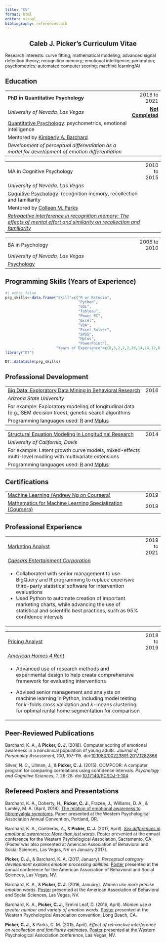 ```yaml
---
title: "CV"
format: html
editor: visual
bibliography: references.bib
---
```


## Caleb J. Picker's Curriculum Vitae {#cv .header style="text-align: center"}

Research interests: curve fitting; mathematical modeling; advanced signal detection theory; recognition memory; emotional intelligence; perception; psychometrics; automated computer scoring; machine learning/AI

## Education

+:-----------------------------------------------------------------------------------------------------------------------------------------------------------------------------------------------+--------------------------------:+
| **PhD in Quantitative Psychology**                                                                                                                                                             | 2016 to 2021                    |
+------------------------------------------------------------------------------------------------------------------------------------------------------------------------------------------------+---------------------------------+
| *University of Nevada, Las Vegas*                                                                                                                                                              | [**Not Completed**]{.underline} |
+------------------------------------------------------------------------------------------------------------------------------------------------------------------------------------------------+---------------------------------+
| [Quantitative Psychology](https://www.unlv.edu/psychology/graduateprograms/phd-psychological): psychometrics, emotional intelligence                                                           |                                 |
+------------------------------------------------------------------------------------------------------------------------------------------------------------------------------------------------+---------------------------------+
| Mentored by [Kimberly A. Barchard](https://scholar.google.com/citations?hl=en&user=Imi7MlEAAAAJ&view_op=list_works&sortby=pubdate "Kimberly A. Barchard Google Scholar"){#kim .google-scholar} |                                 |
+------------------------------------------------------------------------------------------------------------------------------------------------------------------------------------------------+---------------------------------+
| *Development of perceptual differentiation as a model for development of emotion differentiation*                                                                                              |                                 |
+------------------------------------------------------------------------------------------------------------------------------------------------------------------------------------------------+---------------------------------+

+-----------------------------------------------------------------------------------------------------------------------------------------------------------------------------------------------------------------------------------------------------+-------------:+
| MA in Cognitive Psychology                                                                                                                                                                                                                          | 2010 to 2015 |
+-----------------------------------------------------------------------------------------------------------------------------------------------------------------------------------------------------------------------------------------------------+--------------+
| *University of Nevada, Las Vegas*                                                                                                                                                                                                                   |              |
+-----------------------------------------------------------------------------------------------------------------------------------------------------------------------------------------------------------------------------------------------------+--------------+
| [Cognitive Psychology](https://www.unlv.edu/psychology/graduateprograms/phd-psychological): recognition memory, recollection and familiarity                                                                                                        |              |
+-----------------------------------------------------------------------------------------------------------------------------------------------------------------------------------------------------------------------------------------------------+--------------+
| Mentored by [Colleen M. Parks](https://scholar.google.com/citations?hl=en&user=sUsagW4AAAAJ&view_op=list_works&sortby=pubdate "Colleen M. Parks Google Scholar Profile"){.google-scholar}                                                           |              |
+-----------------------------------------------------------------------------------------------------------------------------------------------------------------------------------------------------------------------------------------------------+--------------+
| [*Retroactive interference in recognition memory: The effects of mental effort and similarity on recollection and familiarity*](https://digitalscholarship.unlv.edu/thesesdissertations/2495/ "Caleb Picker's Master's Thesis"){#masters .research} |              |
+-----------------------------------------------------------------------------------------------------------------------------------------------------------------------------------------------------------------------------------------------------+--------------+

+---------------------------------------------------------+--------------:+
| BA in Psychology                                        | 2006 to 2010  |
+---------------------------------------------------------+---------------+
| *University of Nevada, Las Vegas*                       |               |
+---------------------------------------------------------+---------------+
| [Psychology](https://www.unlv.edu/degree/ba-psychology) |               |
+---------------------------------------------------------+---------------+

## Programming Skills (Years of Experience)

```r
#| echo: false
prg_skills<-data.frame("Skill"=c("R or Rstudio",
                                 "Python",
                                 "SQL",
                                 "Tableau",
                                 "Power BI",
                                 "Excel",
                                 "VBA",
                                 "Excel Solver",
                                 "SPSS",
                                 "Mplus",
                                 "PowerPoint"),
                       "Years of Experience"=c(8,3,2,2,2,20,14,14,12,8,20))
library("DT")

DT::datatable(prg_skills)
```

## Professional Development

+----------------------------------------------------------------------------------------------------------------------------+---------:+
| [Big Data: Exploratory Data Mining in Behavioral Research](https://www.apa.org/science/about/psa/2017/01/big-data-methods) | 2016     |
+----------------------------------------------------------------------------------------------------------------------------+----------+
| *Arizona State University*                                                                                                 |          |
+----------------------------------------------------------------------------------------------------------------------------+----------+
| For example: Exploratory modeling of longitudinal data (e.g., SEM decision trees), genetic search algorithms               |          |
+----------------------------------------------------------------------------------------------------------------------------+----------+
| Programming languages used: [R](https://www.r-project.org/) and [Mplus](https://www.statmodel.com/)                        |          |
+----------------------------------------------------------------------------------------------------------------------------+----------+

+-------------------------------------------------------------------------------------------------------------------------------------------------------------+--------:+
| [Structural Equation Modeling in Longitudinal Research](https://quantdev.ssri.psu.edu/resources/apa-ati-structural-equation-modeling-longitudinal-research) | 2014    |
+-------------------------------------------------------------------------------------------------------------------------------------------------------------+---------+
| *University of California, Davis*                                                                                                                           |         |
+-------------------------------------------------------------------------------------------------------------------------------------------------------------+---------+
| For example: Latent growth curve models, mixed-effects multi-level modling with multivariate extensions                                                     |         |
+-------------------------------------------------------------------------------------------------------------------------------------------------------------+---------+
| Programming languages used: [R](https://www.r-project.org/) and [Mplus](https://www.statmodel.com/)                                                         |         |
+-------------------------------------------------------------------------------------------------------------------------------------------------------------+---------+

## Certifications

+-------------------------------------------------------------------------------------------------------------------------------------+---------:+
| [Machine Learning (Andrew Ng on Coursera)](https://www.coursera.org/specializations/machine-learning-introduction)                  | 2019     |
+-------------------------------------------------------------------------------------------------------------------------------------+----------+
| [Mathematics for Machine Learning Specialization (Coursera)](https://www.coursera.org/specializations/mathematics-machine-learning) | 2019     |
+-------------------------------------------------------------------------------------------------------------------------------------+----------+

## Professional Experience

+----------------------------------------------------------------------------------------------------------------------------------------------------------------------------+-------------:+
| [Marketing Analyst](https://www.linkedin.com/jobs/view/177974835/)                                                                                                         | 2019 to 2021 |
+----------------------------------------------------------------------------------------------------------------------------------------------------------------------------+--------------+
| [*Caesars Entertainment Corporation*](https://www.caesars.com/)                                                                                                            |              |
+----------------------------------------------------------------------------------------------------------------------------------------------------------------------------+--------------+
| -   Collaborated with senior management to use BigQuery and R programming to replace expensive third-party statistical software for intervention evaluations               |              |
| -   Used Python to automate creation of important marketing charts, while advancing the use of statistical and scientific best practices, such as 95% confidence intervals |              |
+----------------------------------------------------------------------------------------------------------------------------------------------------------------------------+--------------+

+---------------------------------------------------------------------------------------------------------------------------------------------------------------------------------------------------------------+-------------:+
| [Pricing Analyst](https://www.linkedin.com/jobs/view/119334473/)                                                                                                                                              | 2018 to 2019 |
+---------------------------------------------------------------------------------------------------------------------------------------------------------------------------------------------------------------+--------------+
| [*American Homes 4 Rent*](https://www.amh.com/)                                                                                                                                                               |              |
+---------------------------------------------------------------------------------------------------------------------------------------------------------------------------------------------------------------+--------------+
| -   Advanced use of research methods and experimental design to help create comprehensive framework for evaluating interventions                                                                              |              |
|                                                                                                                                                                                                               |              |
| -   Advised senior management and analysts on machine learning in Python, including model testing for *k*-folds cross validation and *k*-means clustering for optimal rental home segmentation for comparison |              |
+---------------------------------------------------------------------------------------------------------------------------------------------------------------------------------------------------------------+--------------+

## Peer-Reviewed Publications

Barchard, K. A., & **Picker, C. J.** (2018). Computer scoring of emotional awareness in a nonclinical population of young adults. *Journal of Personality Assessment*, *100*, 107-115. doi:[10.1080/00223891.2017.1282866](https://www.tandfonline.com/doi/abs/10.1080/00223891.2017.1282866)

Silver, N. C., Ullman, J., & **Picker, C. J.** (2015). COMPCOR: A computer program for comparing correlations using confidence intervals. *Psychology and Cognitive Sciences*, *1*, 26-28. doi:[10.17140/PCSOJ-1-104](https://openventio.org/wp-content/uploads/2017/10/COMPCOR-A-Computer-Program-for-Comparing-Correlations-Using-Confidence-Intervals-PCSOJ-1-104.pdf)

## Refereed Posters and Presentations

Barchard, K. A., Doherty, H., **Picker, C.** **J.**, Frazee, J., Williams, D. A., & Lumley, M. A. (April, 2018). [The relation of emotional awareness to fibromyalgia symptoms](https://slideplayer.com/slide/16055548/). Paper presented at the Western Psychological Association Annual Convention, Portland, OR.

Barchard, K. A., Contreras, A., & **Picker, C. J.** (2017, April). [*Sex differences in emotional awareness: More than just words*](https://img.faculty.unlv.edu/lab/conference-presentations/conference%20posters/POES%20IV%20V%20handout.pdf). [Poster](https://img.faculty.unlv.edu/lab/conference-presentations/conference%20posters/POES%20IV%20V%20Poster%202017.pdf) presented at the annual conference for the Western Psychological Association, Sacramento, CA. (Poster was also presented at American Association of Behavioral and Social Sciences, Las Vegas, NV on January 2017).

**Picker, C. J.**, & Barchard, K. A. (2017, January). *Perceptual category development explains emotion processing abilities*. [Poster]{.underline} presented at the annual conference for the American Association of Behavioral and Social Sciences, Las Vegas, NV.

Barchard, K. A., & **Picker, C. J.** (2016, January). *Women use more precise emotion words*.
[Poster]{.underline} presented at the American Association of Behavioral and Social Sciences, Las Vegas, NV.

Barchard, K. A., **Picker, C. J.**, Ermini Leaf, D. (2016, April). *Women use a greater number and variety of emotion words*. [Poster]{.underline} presented at the Western Psychological Association convention, Long Beach, CA.

**Picker, C. J.**, & Parks, C. M. (2015, April). *Effect of retroactive interference on recollection and familiarity estimates*. [Poster]{.underline} presented at the Western Psychological Association conference, Las Vegas, NV.







